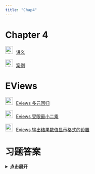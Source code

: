 ```yaml
---
title: "Chap4"
---
```


# Chapter 4

<img src="img/teacher.png" alt="讲义" style="width: 24px; height: 24px;margin-right: 10px">[讲义](https://lizongzhang.github.io/ee4/chap4.html)

<img src="img/teacher.png" alt="讲义" style="width: 24px; height: 24px;margin-right: 10px">[案例](https://lizongzhang.github.io/ee4/case1.html)

# EViews

<img src="img/video.png" style="width: 24px; height: 24px;margin-right: 10px"/>[Eviews 多元回归](https://www.bilibili.com/video/BV1Zi4y1j7Xf/){target="_blank"} 

<img src="img/video.png" style="width: 24px; height: 24px;margin-right: 10px"/>[Eviews 受限最小二乘](https://www.bilibili.com/video/BV1pp4y1k7xx/){target="_blank"} 
    
<img src="img/video.png" style="width: 24px; height: 24px;margin-right: 10px"/>[Eviews 输出结果数值显示格式的设置](https://www.bilibili.com/video/BV1tZ4y1V7Rb/){target="_blank"}  

# 习题答案

<details>
<summary style="cursor: pointer; font-weight: bold;">点击展开</summary>

<p>如果想在新窗口打开 PDF，请点这里： <a href="img/EE4_Ch04_Solutions_Manual.pdf" target="_blank" rel="noopener">在新标签页中查看 PDF</a></p>

<iframe src="img/EE4_Ch04_Solutions_Manual.pdf" width="100%" height="800" style="border: none;" allowfullscreen>
  <!-- 备用内容（若浏览器不支持 iframe） -->
  <p>你的浏览器无法嵌入 PDF，请 <a href="img/EE4_Ch04_Solutions_Manual.pdf" target="_blank" rel="noopener">点此下载/查看 PDF</a>.</p>
</iframe>

</details>

